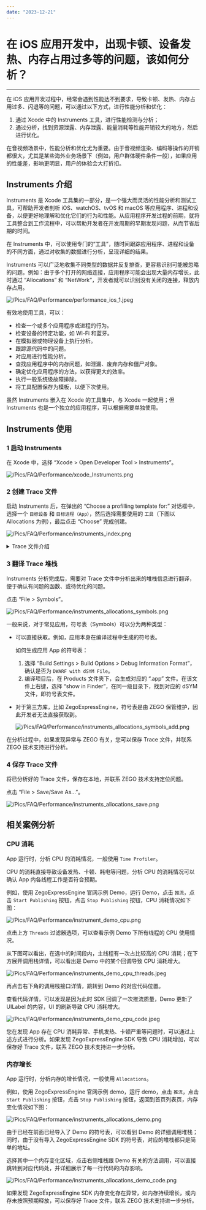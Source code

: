 ```yaml
---
date: "2023-12-21"
---
```

# 在 iOS 应用开发中，出现卡顿、设备发热、内存占用过多等的问题，该如何分析？

---

在 iOS 应用开发过程中，经常会遇到性能达不到要求，导致卡顿、发热、内存占用过多、闪退等的问题，可以通过以下方式，进行性能分析和优化：

1. 通过 Xcode 中的 Instruments 工具，进行性能检测与分析；
2. 通过分析，找到资源泄露、内存泄露、能量消耗等性能开销较大的地方，然后进行优化。

<div class="mk-hint">

在音视频场景中，性能分析和优化尤为重要。由于音视频渲染、编码等操作的开销都很大，尤其是某些海外业务场景下（例如，用户群体硬件条件一般），如果应用的性能差，影响更明显，用户的体验会大打折扣。
</div>


## Instruments 介绍

Instruments 是 Xcode ⼯具集的⼀部分，是⼀个强⼤⽽灵活的性能分析和测试⼯具，可帮助开发者剖析 iOS、watchOS、tvOS 和 macOS 等应⽤程序、进程和设备，以便更好地理解和优化它们的⾏为和性能。从应⽤程序开发过程的前期，就将⼯具整合到⼯作流程中，可以帮助开发者在开发周期的早期发现问题，从⽽节省后期的时间。

在 Instruments 中，可以使⽤专⻔的“⼯具”，随时间跟踪应⽤程序、进程和设备的不同⽅⾯，通过对收集的数据进⾏分析，呈现详细的结果。

Instruments 可以广泛地收集不同类型的数据并反复排查，更容易识别可能被忽略的问题。例如：由于多个打开的⽹络连接，应⽤程序可能会出现⼤量内存增⻓，此时通过 “Allocations” 和 “NetWork”，开发者就可以识别没有关闭的连接，释放内存占用。

![/Pics/FAQ/Performance/performance_ios_1.jpeg](https://doc-media.zego.im/sdk-doc/Pics/FAQ/Performance/performance_ios_1.jpeg)

有效地使⽤⼯具，可以：

- 检查⼀个或多个应⽤程序或进程的⾏为。
- 检查设备的特定功能，如 Wi-Fi 和蓝⽛。
- 在模拟器或物理设备上执⾏分析。
- 跟踪源代码中的问题。
- 对应⽤进⾏性能分析。
- 查找应⽤程序中的内存问题，如泄漏、废弃内存和僵⼫对象。
- 确定优化应⽤程序的⽅法，以获得更⼤的效率。
- 执⾏⼀般系统级故障排除。
- 将⼯具配置保存为模板，以便下次使⽤。

虽然 Instruments 嵌⼊在 Xcode 的工具集中，与 Xcode ⼀起使⽤；但 Instruments 也是⼀个独⽴的应⽤程序，可以根据需要单独使⽤。


## Instruments 使用

### 1 启动 Instruments

在 Xcode 中，选择 “Xcode > Open Developer Tool > Instruments”。

![/Pics/FAQ/Performance/xcode_Instruments.png](https://doc-media.zego.im/sdk-doc/Pics/FAQ/Performance/xcode_Instruments.png)

### 2 创建 Trace 文件

启动 Instruments 后，在弹出的 “Choose a profilling template for:” 对话框中，选择一个 `目标设备` 和 `目标进程（App）`，然后选择需要使用的 `工具`（下图以 Allocations 为例），最后点击 “Choose” 完成创建。

![/Pics/FAQ/Performance/instruments_index.png](https://doc-media.zego.im/sdk-doc/Pics/FAQ/Performance/instruments_index.png)

<details class="zg-primary">
    <summary>Trace 文件介绍</summary>

![/Pics/FAQ/Performance/instruments_Allocations.jpeg](https://doc-media.zego.im/sdk-doc/Pics/FAQ/Performance/instruments_Allocations.jpeg)

- **工具栏**

    - 开始/结束：启动或停止对 App 的监控分析。点击开始时 App 会启动，Instruments 会根据配置监控 App 的运行情况，时间轴面板和详情面板会实时更新，点击结束时 App 会退出，Instruments 会停止工作。
    - 暂停：暂停对 App 的监控分析。点击暂停时 App 会暂停运行并卡住，Instruments 会暂停监控 App 的运行情况。
    - 目标设备：目标设备列表，包括 iPhone，iPad，Mac，Apple Watch 等，iOS 设备可通过有线或者无线连接。
    - 目标进程：目标设备上的可以分析的进程，如 iPhone 上的 App。
    - 活动观察器：当前 Trace 文件中已存在的分析活动，可通过点击左右按钮进行切换，同时显示每个分析活动所用的时间。
    - 添加分析工具：显示或隐藏所有的 Instruments 工具列表，可从列表中选择某个工具，并添加到当前的分析活动中。

- **时间轴面板**

    时间轴面板是随着时间，通过监控 App，实时更新收集到的数据，并以图表的形式展示。图表可缩放、左右滚动、点击指定某个时间点观察附近的数据情况、在某个时间点上插入标识图标、标记为高亮、划定指定的时间区域（高亮）、在 Instruments 列表中选择某个或多个工具做大头针等，将该工具固定显示在时间轴面板的最下方。

- **数据展示区**

    数据展示区是随着时间，通过监控 App，实时更新收集到的数据，并以表格的形式展示。显示的数据内容，对应时间轴面板选择的 “Instruments 工具”（高亮），数据内容详情与时间轴面板的时间选择有关，例如时间轴面板上指定的某时间点，某个时间区域等，默认随着时间进度变化。

    - 导航栏：左上角可以更显数据展示的区域数据组织类型，如截图所示当前为 Allocations List，即将所有以列表形式平铺
    - 收集数据的显示区域：显示数据内容详情。
    - 过滤和配置工具栏：可通过在输入框输入关键字，过滤数据显示区域想要显示的数据；可通过配置按钮选项，调整数据显示区域显示数据的方式。

</details>

### 3 翻译 Trace 堆栈

Instruments 分析完成后，需要对 Trace 文件中分析出来的堆栈信息进行翻译，便于确认有问题的函数、或待优化的问题。

点击 “File > Symbols”。

![/Pics/FAQ/Performance/instruments_allocations_symbols.png](https://doc-media.zego.im/sdk-doc/Pics/FAQ/Performance/instruments_allocations_symbols.png)

一般来说，对于常见应用，符号表（Symbols）可以分为两种类型：

- 可以直接获取。例如，应用本身在编译过程中生成的符号表。

    如何生成应用 App 的符号表：

    1. 选择 “Build Settings > Build Options > Debug Information Format”，确认是否为 `DWARF with dSYM File`。
    2. 编译项目后，在 Products 文件夹下，会生成对应的 “.app” 文件。在该文件上右键，选择 “show in Finder”，在同一级目录下，找到对应的 dSYM 文件，即符号表文件。

- 对于第三方库，比如 ZegoExpressEngine，符号表是由 ZEGO 保管维护，因此开发者无法直接获取到。

    ![/Pics/FAQ/Performance/instruments_allocations_symbols_add.png](https://doc-media.zego.im/sdk-doc/Pics/FAQ/Performance/instruments_allocations_symbols_add.png)

在分析过程中，如果发现异常与 ZEGO 有关，您可以保存 Trace 文件，并联系 ZEGO 技术支持进行分析。

### 4 保存 Trace 文件

将已分析好的 Trace 文件，保存在本地，并联系 ZEGO 技术支持定位问题。

点击 “File > Save/Save As...”。

![/Pics/FAQ/Performance/instruments_allocations_save.png](https://doc-media.zego.im/sdk-doc/Pics/FAQ/Performance/instruments_allocations_save.png)


## 相关案例分析

### CPU 消耗

App 运行时，分析 CPU 的消耗情况，一般使用 `Time Profiler`。

CPU 的消耗直接导致设备发热、卡顿、耗电等问题，分析 CPU 的消耗情况可以确认 App 内各线程工作是否符合预期。

例如，使用 ZegoExpressEngine 官网示例 Demo，运行 Demo，点击 `推流`，点击 `Start Publishing` 按钮，点击 `Stop Publishing` 按钮，CPU 消耗情况如下图：

![/Pics/FAQ/Performance/instrument_demo_cpu.png](https://doc-media.zego.im/sdk-doc/Pics/FAQ/Performance/instrument_demo_cpu.png)

点击上方 `Threads` 过滤器选项，可以查看示例 Demo 下所有线程的 CPU 使用情况。

从下图可以看出，在选中的时间段内，主线程有一次占比较高的 CPU 消耗；在下方展开调用栈详情，可以看出是 Demo 中的某个回调导致 CPU 消耗增大。

![/Pics/FAQ/Performance/instruments_demo_cpu_threads.jpeg](https://doc-media.zego.im/sdk-doc/Pics/FAQ/Performance/instruments_demo_cpu_threads.jpeg)

再点击右下角的调用栈接口详情，跳转到 Demo 的对应代码位置。

查看代码详情，可以发现是因为此时 SDK 回调了一次推流质量，Demo 更新了 UILabel 的内容，UI 的刷新导致 CPU 消耗增大。

![/Pics/FAQ/Performance/instruments_demo_cpu_code.jpeg](https://doc-media.zego.im/sdk-doc/Pics/FAQ/Performance/instruments_demo_cpu_code.jpeg)

您在发现 App 存在 CPU 消耗异常、手机发热、卡顿严重等问题时，可以通过上述方式进行分析。如果发现 ZegoExpressEngine SDK 导致 CPU 消耗增加，可以保存好 Trace 文件，联系 ZEGO 技术支持进一步分析。

### 内存增长

App 运行时，分析内存的增⻓情况，一般使用 `Allocations`。

例如，使用 ZegoExpressEngine 官网示例 demo，运行 demo，点击 `推流`，点击 `Start Publishing` 按钮，点击 `Stop Publishing` 按钮，返回到首页列表页，内存变化情况如下图：

![/Pics/FAQ/Performance/instruments_allocations_demo.png](https://doc-media.zego.im/sdk-doc/Pics/FAQ/Performance/instruments_allocations_demo.png)

由于已经在前面已经导入了 Demo 的符号表，可以看到 Demo 的详细调用堆栈；同时，由于没有导入 ZegoExpressEngine SDK 的符号表，对应的堆栈都只是简单的地址。

选择其中一个内存变化区域，点击右侧堆栈跟 Demo 有关的方法调用，可以直接跳转到对应代码处，并详细展示了每一行代码的内存影响。

![/Pics/FAQ/Performance/instruments_allocations_demo_code.png](https://doc-media.zego.im/sdk-doc/Pics/FAQ/Performance/instruments_allocations_demo_code.png)

如果发现 ZegoExpressEngine SDK 内存变化存在异常，如内存持续增长，或内存未按照预期释放，可以保存好 Trace 文件，联系 ZEGO 技术支持进一步分析。